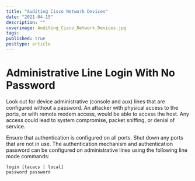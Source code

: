 ```yaml
---
title: "Auditing Cisco Network Devices"
date: "2021-04-15"
description: ""
coverimage: Auditing_Cisco_Network_Devices.jpg
tags: 
published: true
posttype: article
---
```


# Administrative Line Login With No Password

Look out for device administrative (console and aux) lines that are configured without a password. An attacker with physical access to the ports, or with remote modem access, would be able to access the host. Any access could lead to system compromise, packet sniffing, or denial of service.

Ensure that authentication is configured on all ports. Shut down any ports that are not in use.
The authentication mechanism and authentication password can be configured on administrative lines using the following line mode commands:
```
login [tacacs | local]
password password
```